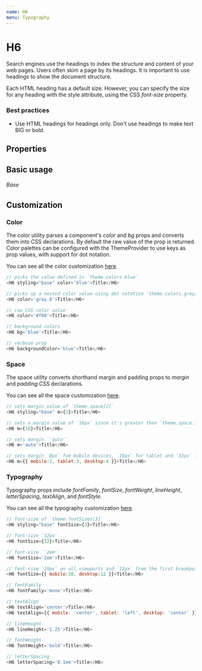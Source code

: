 ```yaml
---
name: H6
menu: Typography
---
```



# H6

Search engines use the headings to index the structure and content of your web pages. Users often skim a page by its headings. It is important to use headings to show the document structure.

Each HTML heading has a default size. However, you can specify the size for any heading with the style attribute, using the CSS _font-size_ property.

### Best practices

-   Use HTML headings for headings only. Don't use headings to make text BIG or bold.

## Properties

<Props of={H6} />

## Basic usage

<Playground>
    <ThemeProvider theme={{ ...theme.default }}>
        <H6 styling="base">Base</H6>
    </ThemeProvider>
</Playground>

## Customization

### Color

The color utility parses a component's _color_ and _bg_ props and converts them into CSS declarations. By default the raw value of the prop is returned. Color palettes can be configured with the ThemeProvider to use keys as prop values, with support for dot notation.

You can see all the color customization [here](https://styled-system.com/api/#color).

```javascript
// picks the value defined in `theme.colors.blue`
<H6 styling="base" color='blue'>Title</H6>

// picks up a nested color value using dot notation `theme.colors.gray[0]`
<H6 color='gray.0'>Title</H6>

// raw CSS color value
<H6 color='#f00'>Title</H6>

// background colors
<H6 bg='blue'>Title</H6>

// verbose prop
<H6 backgroundColor='blue'>Title</H6>
```

### Space

The space utility converts shorthand margin and padding props to _margin_ and _padding_ CSS declarations.

You can see all the space customization [here](https://styled-system.com/api#space).

```javascript
// sets margin value of `theme.space[2]`
<H6 styling="base" m={2}>Title</H6>

// sets a margin value of `16px` since it's greater than `theme.space.length`
<H6 m={16}>Title</H6>

// sets margin `'auto'`
<H6 m='auto'>Title</H6>

// sets margin `8px` fom mobile devices, `16px` for tablet and `32px` for desktop from the first breakpoint and up
<H6 m={{ mobile:2, tablet:3, desktop:4 }}>Title</H6>
```

### Typography

Typography props include _fontFamily_, _fontSize_, _fontWeight_, _lineHeight_, _letterSpacing_, _textAlign_, and _fontStyle_.

You can see all the typography customization [here](https://styled-system.com/api/#typography).

```javascript
// font-size of `theme.fontSizes[3]`
<H6 styling="base" fontSize={3}>Title</H6>

// font-size `32px`
<H6 fontSize={32}>Title</H6>

// font-size `'2em'`
<H6 fontSize='2em'>Title</H6>

// font-size `10px` on all viewports and `12px` from the first breakpoint and up
<H6 fontSize={{ mobile:10, desktop:12 }}>Title</H6>

// fontFamily
<H6 fontFamily='mono'>Title</H6>

// textAlign
<H6 textAlign='center'>Title</H6>
<H6 textAlign={{ mobile: 'center', tablet: 'left', desktop: 'center' }}>Title</H6>

// lineHeight
<H6 lineHeight='1.25'>Title</H6>

// fontWeight
<H6 fontWeight='bold'>Title</H6>

// letterSpacing
<H6 letterSpacing='0.1em'>Title</H6>
```
